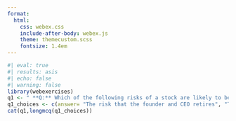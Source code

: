 ```yaml
---
format:
  html:
    css: webex.css
    include-after-body: webex.js
    theme: themecustom.scss
    fontsize: 1.4em
---
```



```r
#| eval: true
#| results: asis
#| echo: false
#| warning: false
library(webexercises)
q1 <- " **Q:** Which of the following risks of a stock are likely to be firm-specific, diversifiable risks, and which are likely to be systematic risks? Which risks will affect the risk premium that investors will demand? (**More than one alternative might be correct.**)"
q1_choices <- c(answer= "The risk that the founder and CEO retires", "The risk that oil prices rise, increasing production costs", answer= "The risk that a product design is faulty and the product must be recalled", "The risk that the economy slows, reducing demand for the firm’s products.")
cat(q1,longmcq(q1_choices))
```

